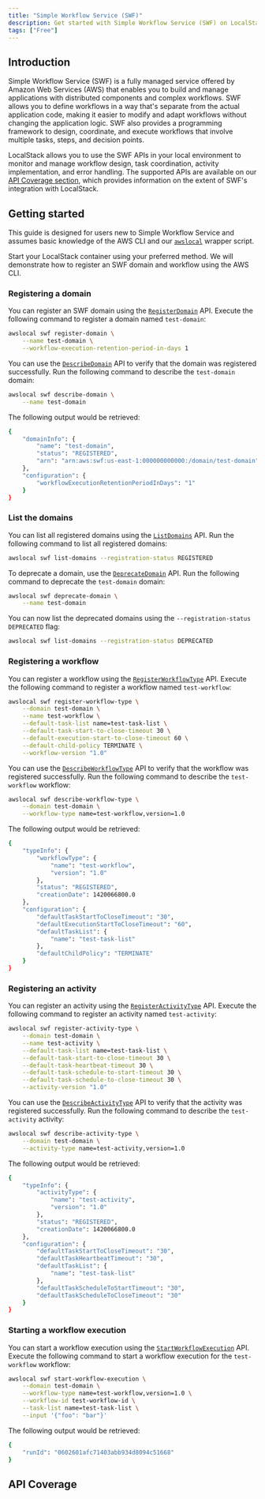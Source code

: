 ```yaml
---
title: "Simple Workflow Service (SWF)"
description: Get started with Simple Workflow Service (SWF) on LocalStack
tags: ["Free"]
---
```



## Introduction

Simple Workflow Service (SWF) is a fully managed service offered by Amazon Web Services (AWS) that enables you to build and manage applications with distributed components and complex workflows.
SWF allows you to define workflows in a way that's separate from the actual application code, making it easier to modify and adapt workflows without changing the application logic.
SWF also provides a programming framework to design, coordinate, and execute workflows that involve multiple tasks, steps, and decision points.

LocalStack allows you to use the SWF APIs in your local environment to monitor and manage workflow design, task coordination, activity implementation, and error handling.
The supported APIs are available on our [API Coverage section](#api-coverage), which provides information on the extent of SWF's integration with LocalStack.

## Getting started

This guide is designed for users new to Simple Workflow Service and assumes basic knowledge of the AWS CLI and our [`awslocal`](https://github.com/localstack/awscli-local) wrapper script.

Start your LocalStack container using your preferred method.
We will demonstrate how to register an SWF domain and workflow using the AWS CLI.

### Registering a domain

You can register an SWF domain using the [`RegisterDomain`](https://docs.aws.amazon.com/amazonswf/latest/apireference/API_RegisterDomain.html) API.
Execute the following command to register a domain named `test-domain`:

```bash
awslocal swf register-domain \
    --name test-domain \
    --workflow-execution-retention-period-in-days 1
```

You can use the [`DescribeDomain`](https://docs.aws.amazon.com/amazonswf/latest/apireference/API_DescribeDomain.html) API to verify that the domain was registered successfully.
Run the following command to describe the `test-domain` domain:

```bash
awslocal swf describe-domain \
    --name test-domain
```

The following output would be retrieved:

```bash
{
    "domainInfo": {
        "name": "test-domain",
        "status": "REGISTERED",
        "arn": "arn:aws:swf:us-east-1:000000000000:/domain/test-domain"
    },
    "configuration": {
        "workflowExecutionRetentionPeriodInDays": "1"
    }
}
```

### List the domains

You can list all registered domains using the [`ListDomains`](https://docs.aws.amazon.com/amazonswf/latest/apireference/API_ListDomains.html) API.
Run the following command to list all registered domains:

```bash
awslocal swf list-domains --registration-status REGISTERED
```

To deprecate a domain, use the [`DeprecateDomain`](https://docs.aws.amazon.com/amazonswf/latest/apireference/API_DeprecateDomain.html) API.
Run the following command to deprecate the `test-domain` domain:

```bash
awslocal swf deprecate-domain \
    --name test-domain
```

You can now list the deprecated domains using the `--registration-status DEPRECATED` flag:

```bash
awslocal swf list-domains --registration-status DEPRECATED
```

### Registering a workflow

You can register a workflow using the [`RegisterWorkflowType`](https://docs.aws.amazon.com/amazonswf/latest/apireference/API_RegisterWorkflowType.html) API.
Execute the following command to register a workflow named `test-workflow`:

```bash
awslocal swf register-workflow-type \
    --domain test-domain \
    --name test-workflow \
    --default-task-list name=test-task-list \
    --default-task-start-to-close-timeout 30 \
    --default-execution-start-to-close-timeout 60 \
    --default-child-policy TERMINATE \
    --workflow-version "1.0"
```

You can use the [`DescribeWorkflowType`](https://docs.aws.amazon.com/amazonswf/latest/apireference/API_DescribeWorkflowType.html) API to verify that the workflow was registered successfully.
Run the following command to describe the `test-workflow` workflow:

```bash
awslocal swf describe-workflow-type \
    --domain test-domain \
    --workflow-type name=test-workflow,version=1.0
```

The following output would be retrieved:

```bash
{
    "typeInfo": {
        "workflowType": {
            "name": "test-workflow",
            "version": "1.0"
        },
        "status": "REGISTERED",
        "creationDate": 1420066800.0
    },
    "configuration": {
        "defaultTaskStartToCloseTimeout": "30",
        "defaultExecutionStartToCloseTimeout": "60",
        "defaultTaskList": {
            "name": "test-task-list"
        },
        "defaultChildPolicy": "TERMINATE"
    }
}
```

### Registering an activity

You can register an activity using the [`RegisterActivityType`](https://docs.aws.amazon.com/amazonswf/latest/apireference/API_RegisterActivityType.html) API.
Execute the following command to register an activity named `test-activity`:

```bash
awslocal swf register-activity-type \
    --domain test-domain \
    --name test-activity \
    --default-task-list name=test-task-list \
    --default-task-start-to-close-timeout 30 \
    --default-task-heartbeat-timeout 30 \
    --default-task-schedule-to-start-timeout 30 \
    --default-task-schedule-to-close-timeout 30 \
    --activity-version "1.0"
```

You can use the [`DescribeActivityType`](https://docs.aws.amazon.com/amazonswf/latest/apireference/API_DescribeActivityType.html) API to verify that the activity was registered successfully.
Run the following command to describe the `test-activity` activity:

```bash
awslocal swf describe-activity-type \
    --domain test-domain \
    --activity-type name=test-activity,version=1.0
```

The following output would be retrieved:

```bash
{
    "typeInfo": {
        "activityType": {
            "name": "test-activity",
            "version": "1.0"
        },
        "status": "REGISTERED",
        "creationDate": 1420066800.0
    },
    "configuration": {
        "defaultTaskStartToCloseTimeout": "30",
        "defaultTaskHeartbeatTimeout": "30",
        "defaultTaskList": {
            "name": "test-task-list"
        },
        "defaultTaskScheduleToStartTimeout": "30",
        "defaultTaskScheduleToCloseTimeout": "30"
    }
}
```

### Starting a workflow execution

You can start a workflow execution using the [`StartWorkflowExecution`](https://docs.aws.amazon.com/amazonswf/latest/apireference/API_StartWorkflowExecution.html) API.
Execute the following command to start a workflow execution for the `test-workflow` workflow:

```bash
awslocal swf start-workflow-execution \
    --domain test-domain \
    --workflow-type name=test-workflow,version=1.0 \
    --workflow-id test-workflow-id \
    --task-list name=test-task-list \
    --input '{"foo": "bar"}'
```

The following output would be retrieved:

```bash
{
    "runId": "0602601afc71403abb934d8094c51668"
}
```

## API Coverage

<FeatureCoverage service="swf" client:load />
